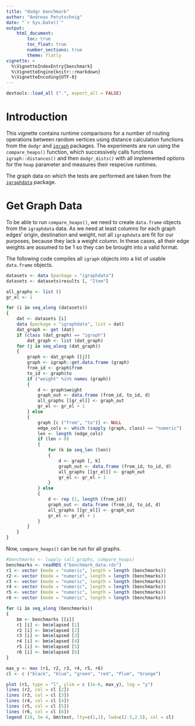 ```yaml
---
title: "dodgr benchmark"
author: "Andreas Petutschnig"
date: "`r Sys.Date()`"
output: 
    html_document:
        toc: true
        toc_float: true
        number_sections: true
        theme: flatly
vignette: >
  %\VignetteIndexEntry{benchmark}
  %\VignetteEngine{knitr::rmarkdown}
  %\VignetteEncoding{UTF-8}
---
```


```r
devtools::load_all (".", export_all = FALSE)
```

# Introduction

This vignette contains runtime comparisons for a number of routing
operations between random vertices using distance calculation functions from the
`dodgr` and [`igraph`](https://cran.r-project.org/package=igraph) packages. The
experiments are run using the `compare_heaps()` function, which successively
calls functions `igraph::distances()` and then `dodgr_dists()` with all
implemented options for the `heap` parameter and measures their respecive
runtimes.

The graph data on which the tests are performed are taken from the
[`igraphdata`](https://cran.r-project.org/package=igraphdata) package.

# Get Graph Data

To be able to run `compare_heaps()`, we need to create `data.frame` objects from
the `igraphdata` data. As we need at least columns for each graph edges' origin,
destination and weight, not all `igraphdata` are fit for our purposes, because
they lack a weight column. In these cases, all their edge weights are assumed to
be 1 so they can be brought into a valid format.

The following code compiles all `igraph` objects into a list of usable
`data.frame` objects.

```r
datasets <- data (package = "igraphdata")
datasets <- datasets$results [, "Item"]

all_graphs <- list ()
gr_el <- 1

for (i in seq_along (datasets))
{
    dat <- datasets [i]
    data (package = "igraphdata", list = dat)
    dat_graph <- get (dat)
    if (class (dat_graph) == "igraph")
        dat_graph <- list (dat_graph)
    for (j in seq_along (dat_graph))
    {
        graph <- dat_graph [[j]]
        graph <- igraph::get.data.frame (graph)
        from_id <- graph$from
        to_id <- graph$to
        if ("weight" %in% names (graph))
        {
            d <- graph$weight
            graph_out <- data.frame (from_id, to_id, d)
            all_graphs [[gr_el]] <- graph_out
            gr_el <- gr_el + 1
        } else
        {
            graph [c ("from", "to")] <- NULL
            edge_cols <- which (sapply (graph, class) == "numeric")
            len <- length (edge_cols)
            if (len > 0)
            {
                for (k in seq_len (len))
                {
                    d <- graph [, k]
                    graph_out <- data.frame (from_id, to_id, d)
                    all_graphs [[gr_el]] <- graph_out
                    gr_el <- gr_el + 1
                }
            } else
            {
                d <- rep (1, length (from_id))
                graph_out <- data.frame (from_id, to_id, d)
                all_graphs [[gr_el]] <- graph_out
                gr_el <- gr_el + 1
            }
        }
    }
}
```

Now, `compare_heaps()` can be run for all graphs.

```r
#benchmarks <- lapply (all_graphs, compare_heaps)
benchmarks <- readRDS ("benchmark_data.rds")
r1 <- vector (mode = "numeric", length = length (benchmarks))
r2 <- vector (mode = "numeric", length = length (benchmarks))
r3 <- vector (mode = "numeric", length = length (benchmarks))
r4 <- vector (mode = "numeric", length = length (benchmarks))
r5 <- vector (mode = "numeric", length = length (benchmarks))
r6 <- vector (mode = "numeric", length = length (benchmarks))

for (i in seq_along (benchmarks))
{
    bm <- benchmarks [[i]]
    r1 [i] <- bm$elapsed [1]
    r2 [i] <- bm$elapsed [2]
    r3 [i] <- bm$elapsed [3]
    r4 [i] <- bm$elapsed [4]
    r5 [i] <- bm$elapsed [5]
    r6 [i] <- bm$elapsed [6]
}

max_y <- max (r1, r2, r3, r4, r5, r6)
cl <- c ("black", "blue", "green", "red", "Plum", "Orange")
```

```r
plot (r1, type = "l", ylim = c (1e-6, max_y), log = "y")
lines (r2, col = cl [2])
lines (r3, col = cl [3])
lines (r4, col = cl [4])
lines (r5, col = cl [5])
lines (r6, col = cl [6])
legend (10, 5e-4, bm$test, lty=c(1,1), lwd=c(2.5,2.5), col = cl)
```
